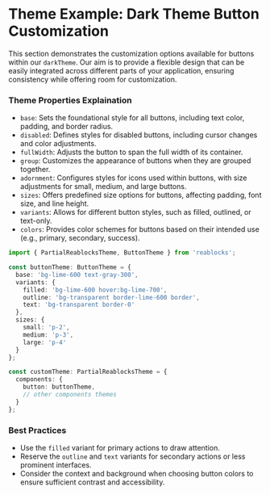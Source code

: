 
<Meta title="Docs/Theme/Example" />

# Theme Example: Dark Theme Button Customization

This section demonstrates the customization options available for buttons within our `darkTheme`.
Our aim is to provide a flexible design that can be easily integrated across different parts of your application, ensuring consistency while offering room for customization.
### Theme Properties Explaination
- `base`: Sets the foundational style for all buttons, including text color, padding, and border radius.
- `disabled`: Defines styles for disabled buttons, including cursor changes and color adjustments.
- `fullWidth`: Adjusts the button to span the full width of its container.
- `group`: Customizes the appearance of buttons when they are grouped together.
- `adornment`: Configures styles for icons used within buttons, with size adjustments for small, medium, and large buttons.
- `sizes`: Offers predefined size options for buttons, affecting padding, font size, and line height.
- `variants`: Allows for different button styles, such as filled, outlined, or text-only.
- `colors`: Provides color schemes for buttons based on their intended use (e.g., primary, secondary, success).

```ts
import { PartialReablocksTheme, ButtonTheme } from 'reablocks';

const buttonTheme: ButtonTheme = {
  base: 'bg-lime-600 text-gray-300',
  variants: {
    filled: 'bg-lime-600 hover:bg-lime-700',
    outline: 'bg-transparent border-lime-600 border',
    text: 'bg-transparent border-0'
  },
  sizes: {
    small: 'p-2',
    medium: 'p-3',
    large: 'p-4'
  }
};

const customTheme: PartialReablocksTheme = {
  components: {
    button: buttonTheme,
    // other components themes
  }
};
```

<Canvas of={ButtonStories.CustomTheme} />

### Best Practices
- Use the `filled` variant for primary actions to draw attention.
- Reserve the `outline` and `text` variants for secondary actions or less prominent interfaces.
- Consider the context and background when choosing button colors to ensure sufficient contrast and accessibility.

